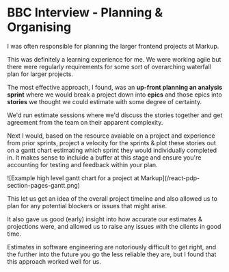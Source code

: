 # BBC Interview - Planning & Organising

I was often responsible for planning the larger frontend projects at Markup.

This was definitely a learning experience for me. We were working agile but there were regularly requirements for some sort of overarching waterfall plan for larger projects.

The most effective approach, I found, was an **up-front planning an analysis sprint** where we would break a project down into **epics** and those epics into **stories** we thought we could estimate with some degree of certainty.

We'd run estimate sessions where we'd discuss the stories together and get agreement from the team on their apparent complexity.

Next I would, based on the resource avaiable on a project and experience from prior sprints, project a velocity for the sprints & plot these stories out on a gantt chart estimating which sprint they would individually completed in. It makes sense to incluide a buffer at this stage and ensure you're accounting for testing and feedback within your plan.

<section style={{ margin: "1.5rem auto", display: "block" }}>
  ![Example high level gantt chart for a project at
  Markup](/react-pdp-section-pages-gantt.png)
</section>

This let us get an idea of the overall project timeline and also allowed us to plan for any potential blockers or issues that might arise.

It also gave us good (early) insight into how accurate our estimates & projections were, and allowed us to raise any issues with the clients in good time.

Estimates in software engineering are notoriously difficult to get right, and the further into the future you go the less reliable they are, but I found that this approach worked well for us.
